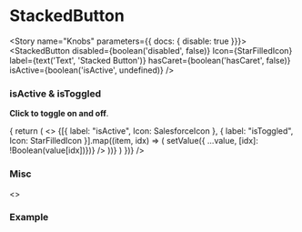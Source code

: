 


<Meta title="Components/Interactive/StackedButton" decorators={[withKnobs]} component={StackedButton} />

# StackedButton

<ImportPath component={StackedButton} section="interactive" />

<Story name="Knobs" parameters={{ docs: { disable: true }}}>
  <StackedButton
    disabled={boolean('disabled', false)}
    Icon={StarFilledIcon}
    label={text('Text', 'Stacked Button')}
    hasCaret={boolean('hasCaret', false)}
    isActive={boolean('isActive', undefined)}
  />
</Story>

<Preview isExpanded>
  <StackedButton
    Icon={StarFilledIcon}
    label='Stacked Button'
  />
</Preview>

<Props of={StackedButton} />

### isActive & isToggled
**Click to toggle on and off**.

<Story name="isActive & isToggled">
  <State
    initialValue={{}}
    render={((value, setValue) => {
      return (
        <>
          {[{ label: "isActive", Icon: SalesforceIcon }, { label: "isToggled", Icon: StarFilledIcon }].map((item, idx) => (
            <StackedButton
              Icon={item.Icon}
              label={item.label}
              isToggled={item.label === 'isToggled' && value[idx]}
              isActive={item.label === 'isActive' && value[idx]}
              onClick={() => setValue({ ...value, [idx]: !Boolean(value[idx])})}
            />
          ))}
        </>
      )
    })}
  />
</Story>


### Misc

<Story name="Miscellaneous">
  <>
    <StackedButton
      Icon={CollectionPublicIcon}
      label="Add to Collections"
      hasCaret
    />
    <StackedButton
      Icon={CollectionPublicIcon}
      label="Add to Collections"
      hasCaret
      href="#"
    />
  </>
</Story>

### Example

<Story name="Example">
  <div className="padding--all alignChild--right--center" style={{ backgroundColor: "#f1f5f7" }}>
    <div>
      <StackedButton
        Icon={CloneIcon}
        label="Clone Collection"
      />
      <StackedButton
        Icon={ShareIcon}
        label="Share"
      />
      <StackedButton
        Icon={TrashIcon}
        label="Delete"
        hasCaret
      />
    </div>
  </div>
</Story>
